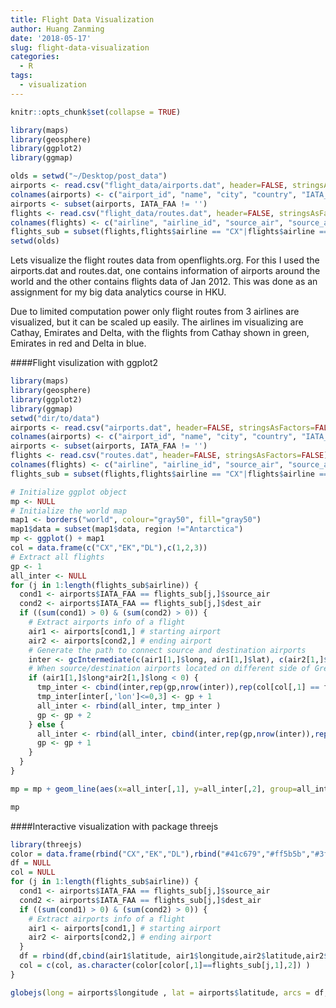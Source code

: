```yaml
---
title: Flight Data Visualization
author: Huang Zanming
date: '2018-05-17'
slug: flight-data-visualization
categories:
  - R
tags:
  - visualization
---
```


```r
knitr::opts_chunk$set(collapse = TRUE)
```

```r
library(maps)
library(geosphere)
library(ggplot2)
library(ggmap)
```

```r
olds = setwd("~/Desktop/post_data")
airports <- read.csv("flight_data/airports.dat", header=FALSE, stringsAsFactors=FALSE)
colnames(airports) <- c("airport_id", "name", "city", "country", "IATA_FAA", "ICAO", "latitude", "longitude", "altitude", "timezone", "DST")
airports <- subset(airports, IATA_FAA != '')
flights <- read.csv("flight_data/routes.dat", header=FALSE, stringsAsFactors=FALSE)
colnames(flights) <- c("airline", "airline_id", "source_air", "source_air_id", "dest_air", "dest_air_id","code_share", "stops", "equipment")
flights_sub = subset(flights,flights$airline == "CX"|flights$airline == "EK"|flights$airline == "DL" )
setwd(olds)
```


Lets visualize the flight routes data from openflights.org. For this I used the airports.dat and routes.dat, one contains information of airports around the world and the other contains flights data of Jan 2012. This was done as an assignment for my big data analytics course in HKU.

Due to limited computation power only flight routes from 3 airlines are visualized, but it can be scaled up easily. The airlines im visualizing are Cathay, Emirates and Delta, with the flights from Cathay shown in green, Emirates in red and Delta in blue.

####Flight visulization with ggplot2

```r
library(maps)
library(geosphere)
library(ggplot2)
library(ggmap)
setwd("dir/to/data")
airports <- read.csv("airports.dat", header=FALSE, stringsAsFactors=FALSE)
colnames(airports) <- c("airport_id", "name", "city", "country", "IATA_FAA", "ICAO", "latitude", "longitude", "altitude", "timezone", "DST")
airports <- subset(airports, IATA_FAA != '')
flights <- read.csv("routes.dat", header=FALSE, stringsAsFactors=FALSE)
colnames(flights) <- c("airline", "airline_id", "source_air", "source_air_id", "dest_air", "dest_air_id","code_share", "stops", "equipment")
flights_sub = subset(flights,flights$airline == "CX"|flights$airline == "EK"|flights$airline == "DL" )
```

```r
# Initialize ggplot object
mp <- NULL
# Initialize the world map
map1 <- borders("world", colour="gray50", fill="gray50")
map1$data = subset(map1$data, region !="Antarctica")
mp <- ggplot() + map1
col = data.frame(c("CX","EK","DL"),c(1,2,3))
# Extract all flights
gp <- 1
all_inter <- NULL
for (j in 1:length(flights_sub$airline)) {    
  cond1 <- airports$IATA_FAA == flights_sub[j,]$source_air
  cond2 <- airports$IATA_FAA == flights_sub[j,]$dest_air
  if ((sum(cond1) > 0) & (sum(cond2) > 0)) {
    # Extract airports info of a flight
    air1 <- airports[cond1,] # starting airport
    air2 <- airports[cond2,] # ending airport
    # Generate the path to connect source and destination airports
    inter <- gcIntermediate(c(air1[1,]$long, air1[1,]$lat), c(air2[1,]$long, air2[1,]$lat), n=100, addStartEnd=TRUE)
    # When source/destination airports located on different side of Greenwich, split the path into two
    if (air1[1,]$long*air2[1,]$long < 0) {
      tmp_inter <- cbind(inter,rep(gp,nrow(inter)),rep(col[col[,1] == flights_sub[j,]$airline,2],nrow(inter)))
      tmp_inter[inter[,'lon']<=0,3] <- gp + 1
      all_inter <- rbind(all_inter, tmp_inter )
      gp <- gp + 2
    } else {
      all_inter <- rbind(all_inter, cbind(inter,rep(gp,nrow(inter)),rep(col[col[,1] == flights_sub[j,]$airline,2],nrow(inter))))
      gp <- gp + 1
    }
  }
}

mp = mp + geom_line(aes(x=all_inter[,1], y=all_inter[,2], group=all_inter[,3],color=as.factor(all_inter[,4])), lwd=0.1)+scale_color_manual(values = c( "1" = "#41c679","2" = "#ff5b5b","3" = "#3f8cff"),guide = FALSE) 

mp
```

####Interactive visualization with package threejs
```r
library(threejs)
color = data.frame(rbind("CX","EK","DL"),rbind("#41c679","#ff5b5b","#3f8cff"))
df = NULL
col = NULL
for (j in 1:length(flights_sub$airline)) {    
  cond1 <- airports$IATA_FAA == flights_sub[j,]$source_air
  cond2 <- airports$IATA_FAA == flights_sub[j,]$dest_air
  if ((sum(cond1) > 0) & (sum(cond2) > 0)) {
    # Extract airports info of a flight
    air1 <- airports[cond1,] # starting airport
    air2 <- airports[cond2,] # ending airport
  }
  df = rbind(df,cbind(air1$latitude, air1$longitude,air2$latitude,air2$longitude))
  col = c(col, as.character(color[color[,1]==flights_sub[j,1],2]) )
}

globejs(long = airports$longitude , lat = airports$latitude, arcs = df, arcsColor = col , color = "white", value = 2)
```
